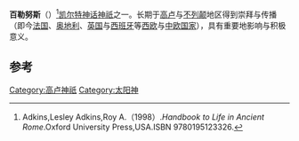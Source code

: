 {{noteTA
|1=zh-cn:百勒努斯; zh-tw:貝里努斯;
}}
{{Infobox deity|type=irish
| name = 百勒努斯
| god_of = 太阳、治愈之神
|cult_center=[[阿奎萊亞|阿奎萊亞]]，[[亚得里亚海|亚得里亚海]]岸|script=Belenos、Belinos|script_name=[[高卢语|高卢语]]}}
'''百勒努斯'''（{{lang-en|Belenus}}）<ref>Adkins,Lesley Adkins,Roy A.（1998）.''Handbook to Life in Ancient Rome''.Oxford University Press,USA.ISBN 9780195123326.</ref>[[凯尔特神话|凯尔特神话]][[神祇|神祇]]之一。长期于[[高卢|高卢]]与[[不列颠|不列颠]]地区得到崇拜与传播（即今[[法国|法国]]、[[奥地利|奥地利]]、[[英国|英国]]与[[西班牙|西班牙]]等[[西欧|西欧]]与[[中欧|中欧]][[国家|国家]]），具有重要地影响与积极意义。

== 参考 ==
{{reflist}}
{{Gaulish-Brythonic mythology}}

[[Category:高卢神祇|Category:高卢神祇]]
[[Category:太阳神|Category:太阳神]]